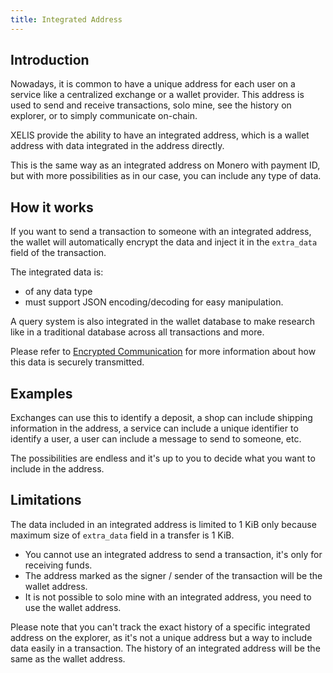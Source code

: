 ```yaml
---
title: Integrated Address
---
```


## Introduction

Nowadays, it is common to have a unique address for each user on a service like a centralized exchange or a wallet provider.
This address is used to send and receive transactions, solo mine, see the history on explorer, or to simply communicate on-chain.

XELIS provide the ability to have an integrated address, which is a wallet address with data integrated in the address directly.

This is the same way as an integrated address on Monero with payment ID, but with more possibilities as in our case, you can include any type of data.

## How it works

If you want to send a transaction to someone with an integrated address, the wallet will automatically encrypt the data and inject it in the `extra_data` field of the transaction.

The integrated data is:
- of any data type
- must support JSON encoding/decoding for easy manipulation.

A query system is also integrated in the wallet database to make research like in a traditional database across all transactions and more.

Please refer to [Encrypted Communication](/features/wallet/encrypted-communication) for more information about how this data is securely transmitted.

## Examples

Exchanges can use this to identify a deposit, a shop can include shipping information in the address, a service can include a unique identifier to identify a user, a user can include a message to send to someone, etc.

The possibilities are endless and it's up to you to decide what you want to include in the address.

## Limitations

The data included in an integrated address is limited to 1 KiB only because maximum size of `extra_data` field in a transfer is 1 KiB.

- You cannot use an integrated address to send a transaction, it's only for receiving funds.
- The address marked as the signer / sender of the transaction will be the wallet address.
- It is not possible to solo mine with an integrated address, you need to use the wallet address.

Please note that you can't track the exact history of a specific integrated address on the explorer, as it's not a unique address but a way to include data easily in a transaction.
The history of an integrated address will be the same as the wallet address.